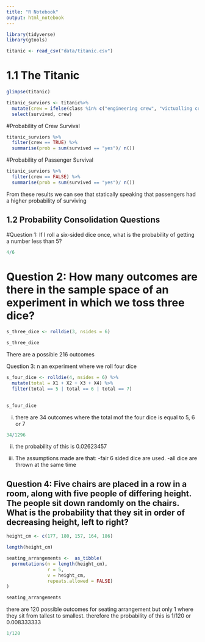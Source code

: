 ```yaml
---
title: "R Notebook"
output: html_notebook
---
```


```r
library(tidyverse)
library(gtools)
```

```r
titanic <- read_csv("data/titanic.csv")
```
# 1.1 The Titanic
```r
glimpse(titanic)
```
```r
titanic_surviors <- titanic%>% 
  mutate(crew = ifelse(class %in% c("engineering crew", "victualling crew" ,"restaurant staff", "deck crew"),TRUE, FALSE)) %>% 
  select(survived, crew)
```

#Probability of Crew Survival
```r
titanic_surviors %>% 
  filter(crew == TRUE) %>% 
  summarise(prob = sum(survived == "yes")/ n())
```

#Probability of Passenger Survival
```r
titanic_surviors %>% 
  filter(crew == FALSE) %>% 
  summarise(prob = sum(survived == "yes")/ n())
```
From these results we can see that statically speaking that passengers had a higher probability of surviving

## 1.2 Probability Consolidation Questions

#Question 1: If I roll a six-sided dice once, what is the probability of getting a number less than 5?
```r
4/6
```

# Question 2: How many outcomes are there in the sample space of an experiment in which we toss three dice?
```r
s_three_dice <- rolldie(3, nsides = 6)

s_three_dice
```
There are a possible 216 outcomes

Question 3: n an experiment where we roll four dice

```r
s_four_dice <- rolldie(4, nsides = 6) %>% 
  mutate(total = X1 + X2 + X3 + X4) %>% 
  filter(total == 5 | total == 6 | total == 7)
  

s_four_dice 
```
i) there are 34 outcomes where the total mof the four dice is equal to 5, 6 or 7

```r
34/1296
```
 ii) the probability of this is 0.02623457
 
 iii) The assumptions made are that: 
 -fair 6 sided dice are used. 
 -all dice are thrown at the same time

## Question 4: Five chairs are placed in a row in a room, along with five people of differing height. The people sit down randomly on the chairs. What is the probability that they sit in order of decreasing height, left to right?

```r
height_cm <- c(177, 180, 157, 164, 186)

length(height_cm)

seating_arrangements <-  as_tibble(
  permutations(n = length(height_cm),
               r = 5,
               v = height_cm,
               repeats.allowed = FALSE)
)

seating_arrangements
```

there are 120 possible outcomes for seating arrangement but only 1 where they sit from tallest to smallest. therefore the probability of this is 1/120 or 0.008333333

```r
1/120
```

